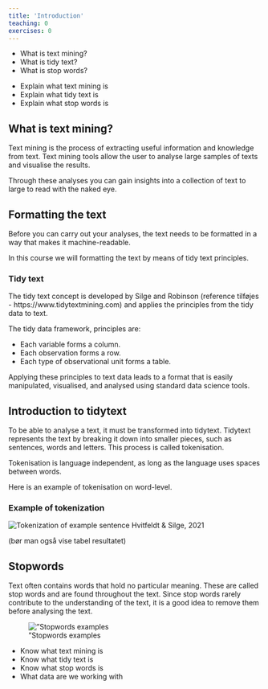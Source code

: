 ```yaml
---
title: 'Introduction'
teaching: 0
exercises: 0
---
```


:::::::::::::::::::::::::::::::::::::: questions 

- What is text mining?
- What is tidy text?
- What is stop words?


::::::::::::::::::::::::::::::::::::::::::::::::

::::::::::::::::::::::::::::::::::::: objectives

- Explain what text mining is
- Explain what tidy text is
- Explain what stop words is

::::::::::::::::::::::::::::::::::::::::::::::::

## What is text mining?
Text mining is the process of extracting useful information and knowledge from text. Text mining tools allow the user to analyse large samples of texts and visualise the results.

Through these analyses you can gain insights into a collection of text 
to large to read with the naked eye.


## Formatting the text
Before you can carry out your analyses, the text needs to be formatted in a way that makes it machine-readable.

In this course we will formatting the text by means of tidy text principles.

:::: callout

### Tidy text

The tidy text concept is developed by Silge and Robinson (reference tilføjes - https://www.tidytextmining.com) and applies the principles from the tidy data to text.

The tidy data framework, principles are:

* Each variable forms a column.
* Each observation forms a row.
* Each type of observational unit forms a table.

Applying these principles to text data leads to a format that is easily manipulated, visualised, and analysed using standard data science tools.

::::::

## Introduction to tidytext
To be able to analyse a text, it must be transformed into tidytext. Tidytext represents the text by breaking it down into smaller pieces, such as sentences, words and letters. This process is called tokenisation.

Tokenisation is language  independent, as long as the language uses spaces between words.

Here is an example of tokenisation on word-level.

:::: callout

### Example of tokenization

![Tokenization of example sentence](../fig/Tokenization.png)
Hvitfeldt & Silge, 2021

(bør man også vise tabel resultatet)

::::::

## Stopwords
Text often contains words that hold no particular meaning. These are called stop words and are found throughout the text. Since stop words rarely contribute to the understanding of the text, it is a good idea to remove them before analysing the text.

![”Stopwords examples](../fig/Stopwords.png)

::::::::::::::::::::::::::::::::::::: keypoints 

- Know what text mining is
- Know what tidy text is
- Know what stop words is
- What data are we working with

::::::::::::::::::::::::::::::::::::::::::::::::

